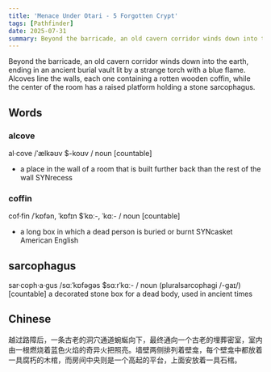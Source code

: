 ```yaml
---
title: 'Menace Under Otari - 5 Forgotten Crypt'
tags: [Pathfinder]
date: 2025-07-31
summary: Beyond the barricade, an old cavern corridor winds down into the earth
---
```


Beyond the barricade, an old cavern corridor winds down into the earth, ending
in an ancient burial vault lit by a strange torch with a blue flame. Alcoves
line the walls, each one containing a rotten wooden coffin, while the center of
the room has a raised platform holding a stone sarcophagus.

## Words

### alcove

al·cove /ˈælkəʊv $-koʊv / noun [countable]

- a place in the wall of a room that is built further back than the rest of the wall SYNrecess

### coffin

cof·fin /ˈkɒfən, ˈkɒfɪn $ˈkɒː-, ˈkɑː- / noun [countable]

- a long box in which a dead person is buried or burnt SYNcasket American English

## sarcophagus

sar·coph·a·gus /sɑːˈkɒfəɡəs $sɑːrˈkɑː- / noun (pluralsarcophagi /-ɡaɪ/) [countable]
a decorated stone box for a dead body, used in ancient times

## Chinese

越过路障后，一条古老的洞穴通道蜿蜒向下，最终通向一个古老的埋葬密室，室内由一根燃烧着蓝色火焰的奇异火把照亮。墙壁两侧排列着壁龛，每个壁龛中都放着一具腐朽的木棺，而房间中央则是一个高起的平台，上面安放着一具石棺。
